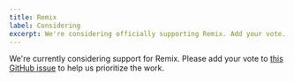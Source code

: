 ```yaml
---
title: Remix
label: Considering
excerpt: We're considering officially supporting Remix. Add your vote.
---
```


We're currently considering support for Remix. Please add your vote to [this GitHub issue](https://github.com/wesbitty/wesjet/issues/169) to help us prioritize the work.
